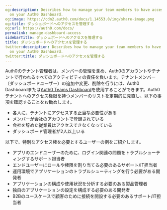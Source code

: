 ```yaml
---
og:description: Describes how to manage your team members to have access permissions
  on your Auth0 Dashboard.
og:image: https://cdn2.auth0.com/docs/1.14553.0/img/share-image.png
og:title: ダッシュボードへのアクセスを管理する
og:url: https://auth0.com/docs/
permalink: manage-dashboard-access
sidebarTitle: ダッシュボードへのアクセスを管理する
title: ダッシュボードへのアクセスを管理する
twitter:description: Describes how to manage your team members to have access permissions
  on your Auth0 Dashboard.
twitter:title: ダッシュボードへのアクセスを管理する
---
```


Auth0のテナント管理者は、メンバーの管理を含め、Auth0のアカウントやテナントで行われるすべてのアクティビティの責任を負います。テナントメンバー（ダッシュボードユーザー）の追加や変更、削除を行うには、Auth0 Dashboardまたは[Auth0 Teams Dashboard](/auth0-teams/tenant-member-management)を使用することができます。Auth0テナントへのアクセス権限を持つメンバーのリストを定期的に見直し、以下の事項を確認することをお勧めします。

* 各人に、テナントにアクセスする正当な必要性がある
* メンバーが会社のアカウントで登録されている
* 会社を辞めた従業員はアクセスできなくなっている
* ダッシュボード管理者が2人以上いる



以下で、特別なアクセス権を必要とするユーザーの例をご紹介します。

* アプリのエンドユーザーのために、ログイン関連の問題をトラブルシューティングするサポート担当者
* エンドユーザーにロールや権限を割り当てる必要のあるサポート/IT担当者
* 運用環境でアプリケーションのトラブルシューティングを行う必要がある開発者
* アプリケーションの構成や使用状況を分析する必要のある製品管理者
* 独自のアプリケーションの設定を構成する必要のある開発者
* B2Bのユースケースで顧客のために接続を開設する必要のあるサポート/IT担当者